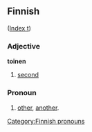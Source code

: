 ==Finnish==
([[Wiktionary:Finnish_index_t|Index t]])

===Adjective===
'''toinen'''

# [[second]]

===Pronoun===

# [[other]], [[another]].

[[Category:Finnish pronouns]]